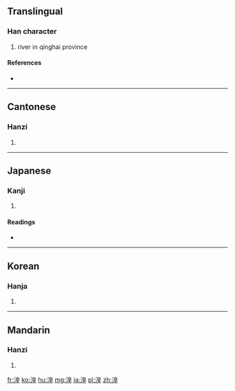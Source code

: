{{also|況}}
==Translingual==

===Han character===
{{Han char|rn=85|rad=水|as=09|sn=12|four=36114|canj=EHAG}}

# river in qinghai province

====References====
* {{Han ref|kx=0637.210|dkj=17850|dj=1044.160|hdz=31681.040|uh=6E5F|ud=28255|bh=B547|bd=46407}}

----

==Cantonese==

===Hanzi===
{{yue-hanzi|jyut=|y=wong4}}

# {{defn|lang=yue|sort=水09}}

----

==Japanese==

===Kanji===
{{ja-kanji|grade=|rs=水09}}

# {{defn|lang=ja|sort=水09}}

====Readings====
* {{ja-readings|on=[[こう]] (kō), [[きょう]] (kyō)|kun=[[ほり]] (hori), [[くぼち]] (kubochi)}}

----

==Korean==

===Hanja===
{{ko-hanja|hangeul=황|eumhun=|rv=hwang|mr=hwang|y=hwang}}

# {{defn|lang=ko|sort=水09}}

----

==Mandarin==

===Hanzi===
{{cmn-hanzi|pin=[[huáng]] ([[huang2]]), [[kuàng]] ([[kuang4]])|wg=huang<sup>2</sup>, k'uang<sup>4</sup>}}

# {{defn|lang=cmn|sort=水09}}

[[fr:湟]]
[[ko:湟]]
[[hu:湟]]
[[mg:湟]]
[[ja:湟]]
[[pl:湟]]
[[zh:湟]]